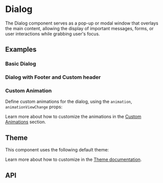 

# Dialog
The Dialog component serves as a pop-up or modal window that overlays the main content,
allowing the display of important messages, forms, or user interactions while grabbing user's focus.

## Examples
### Basic Dialog
<StoryRenderer path="components/Dialog.story.tsx" name="Simple" storybookKey="components-layers-dialog--simple" />

### Dialog with Footer and Custom header
<StoryRenderer path="components/Dialog.story.tsx" name="Footer" storybookKey="components-layers-dialog--footer" />

### Custom Animation
Define custom animations for the dialog, using the `animation`, `animationViewChange` props:
<StoryRenderer path="components/Dialog.story.tsx" name="CustomAnimation" storybookKey="components-layers-dialog--custom-animation" />

Learn more about how to customize the animations in the [Custom Animations](/docs/theme/custom-animations) section.


## Theme
This component uses the following default theme:

<ThemeRender name="dialog" />

Learn more about how to customize in the [Theme documentation](/docs/theme/getting-started).

## API
<PropsTable name="Dialog" />
